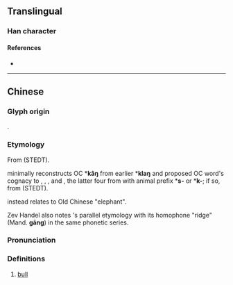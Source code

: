 {{character info/new}}
==Translingual==

===Han character===
{{Han char|rn=93|rad=牛|as=08|sn=12|four=27520|canj=HQBTU|ids=⿰牜岡}}

====References====
* {{Han ref|kx=0702.080|dkj=20056|dj=1115.130|hdz=31813.050|uh=7285|ud=29317|bh=DA6B|bd=55915}}

----

==Chinese==
{{zh-forms}}

===Glyph origin===
{{Han etym}}
{{Han compound|牛|岡|c1=s|c2=p|t1=ox|ls=psc}}.
===Etymology===
From {{der|zh|sit-pro|*gaŋ||penis, male}} (STEDT).

{{zh-ref| Schuessler, (2007)}} minimally reconstructs OC *'''kâŋ''' from earlier *'''klaŋ''' and proposed OC word's cognacy to {{cog|mro|klaŋ}}, {{cog|lus|tlaŋ||male}}, {{cog|mjw|chè '''lóŋ'''||buffalo}}, and {{cog|bo|གླང||ox}}, the latter four from {{cog|tbq-pro|*laŋ}} with animal prefix *'''s-''' or *'''k-'''; if so, from {{der|zh|sit-pro|*b/m-laŋ||penis, male, husband}} (STEDT).

{{zh-ref|Gong (1995)}} instead relates {{cog|bo|གླང||ox}} to Old Chinese {{och-l|象}}  "elephant".

Zev Handel also notes {{och-l|犅}}'s parallel etymology with its homophone {{och-l|岡}} "ridge" (Mand. '''gāng''') in the same phonetic series.

===Pronunciation===
{{zh-pron
|m=gāng
|m-s=
|dg=
|c=gong1
|c-t=
|g=
|h=pfs=
|j=
|mb=
|md=
|mn=
|mn-t=
|w=
|x=
|mc=y
|oc=y
|cat=n
}}

===Definitions===
{{zh-hanzi}}

# [[bull]]